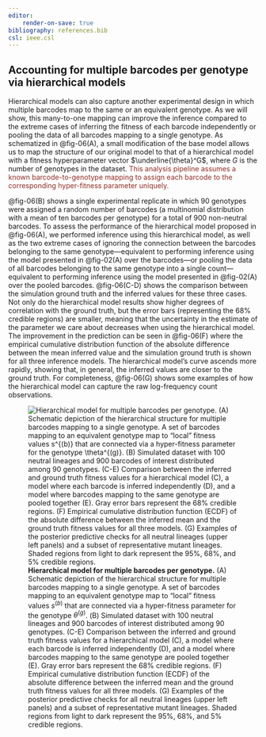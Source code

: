 ```yaml
---
editor:
    render-on-save: true
bibliography: references.bib
csl: ieee.csl
---
```


## Accounting for multiple barcodes per genotype via hierarchical models{#sec-genotypes}

Hierarchical models can also capture another experimental design in which
multiple barcodes map to the same or an equivalent genotype. As we will show,
this many-to-one mapping can improve the inference compared to the extreme cases
of inferring the fitness of each barcode independently or pooling the data of
all barcodes mapping to a single genotype. As schematized in @fig-06(A), a small
modification of the base model allows us to map the structure of our original
model to that of a hierarchical model with a fitness hyperparameter vector
$\underline{\theta}^G$, where $G$ is the number of genotypes in the dataset.
<span style="color: #912E27;"> 
This analysis pipeline assumes a known barcode-to-genotype mapping to assign
each barcode to the corresponding hyper-fitness parameter uniquely. 
</span>

@fig-06(B) shows a single experimental replicate in which 90 genotypes were
assigned a random number of barcodes (a multinomial distribution with a mean of
ten barcodes per genotype) for a total of 900 non-neutral barcodes. To assess
the performance of the hierarchical model proposed in @fig-06(A), we performed
inference using this hierarchical model, as well as the two extreme cases of
ignoring the connection between the barcodes belonging to the same
genotype---equivalent to performing inference using the model presented in
@fig-02(A) over the barcodes---or pooling the data of all barcodes belonging to
the same genotype into a single count---equivalent to performing inference using
the model presented in @fig-02(A) over the pooled barcodes. @fig-06(C-D) shows
the comparison between the simulation ground truth and the inferred values for
these three cases. Not only do the hierarchical model results show higher
degrees of correlation with the ground truth, but the error bars (representing
the 68\% credible regions) are smaller, meaning that the uncertainty in the
estimate of the parameter we care about decreases when using the hierarchical
model. The improvement in the prediction can be seen in @fig-06(F) where the
empirical cumulative distribution function of the absolute difference between
the mean inferred value and the simulation ground truth is shown for all three
inference models. The hierarchical model's curve ascends more rapidly, showing
that, in general, the inferred values are closer to the ground truth. For
completeness, @fig-06(G) shows some examples of how the hierarchical model can
capture the raw log-frequency count observations.

![**Hierarchical model for multiple barcodes per genotype.** (A) Schematic
depiction of the hierarchical structure for multiple barcodes mapping to a
single genotype. A set of barcodes mapping to an equivalent genotype map to
"local" fitness values $s^{(b)}$ that are connected via a hyper-fitness
parameter for the genotype $\theta^{(g)}$. (B) Simulated dataset with 100
neutral lineages and 900 barcodes of interest distributed among 90 genotypes.
(C-E) Comparison between the inferred and ground truth fitness values for a
hierarchical model (C), a model where each barcode is inferred independently
(D), and a model where barcodes mapping to the same genotype are pooled
together (E). Gray error bars represent the 68\% credible regions. (F) Empirical
cumulative distribution function (ECDF) of the absolute difference between the
inferred mean and the ground truth fitness values for all three models. (G)
Examples of the posterior predictive checks for all neutral lineages (upper left
panels) and a subset of representative mutant lineages. Shaded regions from
light to dark represent the 95\%, 68\%, and 5\% credible
regions.](./figs/fig06){#fig-06}
  
